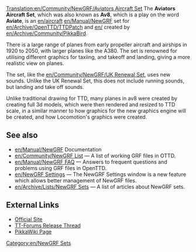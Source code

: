 [[Translation:en/Community/NewGRF/Aviators Aircraft Set]]
{{en/Infobox NewGRF|setname= Aviators Aircraft Set
|screenshot= Av8.png
|artist= Pikkabird
|coder= Pikkabird
|focus= Aircraft
|homepage= www.pikkarail.com/ttdp/av8/
|homepagename= Aviators Aircraft Set for TTDPatch and OpenTTD
|copyright= copyrighted
}}
The '''Aviators Aircraft Set''', which was also known as '''Av8''', which is a play on the word '''Aviate''', is an [[en/aircraft]] [[en/Manual/NewGRF]] set for [[en/Archive/OpenTTD/TTDPatch]] and [[en/]] created by [[en/Archive/Community/PikkaBird]]. 

There is a large range of planes from early propeller aircraft and airships in 1920 to 2050, with larger planes like the A380. The set is renowned for utilising different graphics for taxiing, and takeoff and landing, giving a more realistic view on planes.

The set, like the [[en/Community/NewGRF/UK Renewal Set]], uses new sounds. Unlike the UK Renewal Set, this does not include running sounds, but landing and take off sounds.

Unlike traditional drawing for TTD, many planes in av8 were created by creating full 3d models, which were then rendered and resized to TTD scale, in a similar manner to how graphics for the new graphics engine will be created, and how Locomotion's graphics were created. 

== See also ==
* [[en/Manual/NewGRF]] Documentation
* [[en/Community/NewGRF List]] &mdash; A list of working GRF files in OTTD.
* [[en/Manual/NewGRF FAQ]] &mdash; Answers to frequent questions and problems using GRF files in OpenTTD.
* [[en/NewGRF Settings]] &mdash; The NewGRF Settings window is a new feature which allows better management of NewGRF files. 
* [[en/Archive/Lists/NewGRF Sets]] &mdash; A list of articles about NewGRF sets.

==External Links==
*[http://www.pikkarail.com/ttdp/av8/ Official Site]
*[http://www.tt-forums.net/viewtopic.php?f=67&t=57094 TT-Forums Release Thread]
*[http://users.tt-forums.net/pikka/wiki/index.php?title=Aviators_Aircraft_Set PikkaWiki Page]


[[Category:en/NewGRF Sets]]